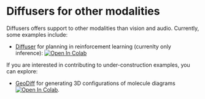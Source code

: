 <!--Copyright 2022 The HuggingFace Team. All rights reserved.

Licensed under the Apache License, Version 2.0 (the "License"); you may not use this file except in compliance with
the License. You may obtain a copy of the License at

http://www.apache.org/licenses/LICENSE-2.0

Unless required by applicable law or agreed to in writing, software distributed under the License is distributed on
an "AS IS" BASIS, WITHOUT WARRANTIES OR CONDITIONS OF ANY KIND, either express or implied. See the License for the
specific language governing permissions and limitations under the License.
-->

# Diffusers for other modalities

Diffusers offers support to other modalities than vision and audio.
Currently, some examples include:
- [Diffuser](https://diffusion-planning.github.io/) for planning in reinforcement learning (currenlty only inference): [![Open In Colab](https://colab.research.google.com/assets/colab-badge.svg)](https://colab.research.google.com/drive/1TmBmlYeKUZSkUZoJqfBmaicVTKx6nN1R?usp=sharing)

If you are interested in contributing to under-construction examples, you can explore:
- [GeoDiff](https://github.com/MinkaiXu/GeoDiff) for generating 3D configurations of molecule diagrams [![Open In Colab](https://colab.research.google.com/assets/colab-badge.svg)](https://colab.research.google.com/drive/1pLYYWQhdLuv1q-JtEHGZybxp2RBF8gPs?usp=sharing).